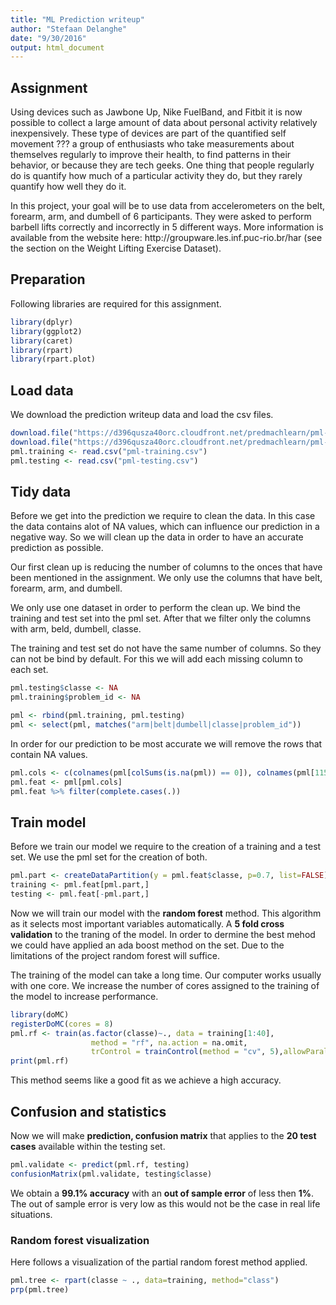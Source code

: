 ```yaml
---
title: "ML Prediction writeup"
author: "Stefaan Delanghe"
date: "9/30/2016"
output: html_document
---
```


## Assignment

Using devices such as Jawbone Up, Nike FuelBand, and Fitbit it is now possible to collect a large amount of data about personal activity relatively inexpensively. These type of devices are part of the quantified self movement ??? a group of enthusiasts who take measurements about themselves regularly to improve their health, to find patterns in their behavior, or because they are tech geeks. One thing that people regularly do is quantify how much of a particular activity they do, but they rarely quantify how well they do it. 

In this project, your goal will be to use data from accelerometers on the belt, forearm, arm, and dumbell of 6 participants. They were asked to perform barbell lifts correctly and incorrectly in 5 different ways. More information is available from the website here: http://groupware.les.inf.puc-rio.br/har (see the section on the Weight Lifting Exercise Dataset).


## Preparation
Following libraries are required for this assignment.

```r
library(dplyr)
library(ggplot2)
library(caret)
library(rpart)
library(rpart.plot)
```

## Load data
We download the prediction writeup data and load the csv files.
```r
download.file("https://d396qusza40orc.cloudfront.net/predmachlearn/pml-training.csv", destfile = "pml-training.csv")
download.file("https://d396qusza40orc.cloudfront.net/predmachlearn/pml-testing.csv", destfile = "pml-testing.csv")
pml.training <- read.csv("pml-training.csv")
pml.testing <- read.csv("pml-testing.csv")
```

## Tidy data
Before we get into the prediction we require to clean the data. In this case the data contains alot of NA values, which can influence our prediction in a negative way. So we will clean up the data in order to have an accurate prediction as possible.

Our first clean up is reducing the number of columns to the onces that have been mentioned in the assignment. 
We only use the columns that have belt, forearm, arm, and dumbell.

We only use one dataset in order to perform the clean up. We bind the training and test set into the pml set. After that we filter only the columns with arm, beld, dumbell, classe.

The training and test set do not have the same number of columns. So they can not be bind by default. For this we will add each missing column to each set.
```r
pml.testing$classe <- NA
pml.training$problem_id <- NA

pml <- rbind(pml.training, pml.testing)
pml <- select(pml, matches("arm|belt|dumbell|classe|problem_id"))
```

In order for our prediction to be most accurate we will remove the rows that contain NA values.

```r
pml.cols <- c(colnames(pml[colSums(is.na(pml)) == 0]), colnames(pml[115:116]))
pml.feat <- pml[pml.cols]
pml.feat %>% filter(complete.cases(.))
```

## Train model
Before we train our model we require to the creation of a training and a test set. We use the pml set for the creation of both.
```r
pml.part <- createDataPartition(y = pml.feat$classe, p=0.7, list=FALSE)
training <- pml.feat[pml.part,] 
testing <- pml.feat[-pml.part,]
```

Now we will train our model with the **random forest** method. This algorithm as it selects most important variables automatically. A **5 fold cross validation** to the traning of the model. In order to dermine the best mehod we could have applied an ada boost method on the set. Due to the limitations of the project random forest will suffice.

The training of the model can take a long time. Our computer works usually with one core. We increase the number of cores
assigned to the training of the model to increase performance.

```r
library(doMC)
registerDoMC(cores = 8)
pml.rf <- train(as.factor(classe)~., data = training[1:40],  
                  method = "rf", na.action = na.omit, 
                  trControl = trainControl(method = "cv", 5),allowParallel = TRUE)
print(pml.rf)
```

This method seems like a good fit as we achieve a high accuracy.

## Confusion and statistics

Now we will make **prediction, confusion matrix** that applies to the **20 test cases** available within the testing set.  

```r
pml.validate <- predict(pml.rf, testing)
confusionMatrix(pml.validate, testing$classe)
```

We obtain a **99.1% accuracy** with an **out of sample error** of less then **1%**. The out of sample error is very low as this would not be the case in real life situations.

### Random forest visualization
Here follows a visualization of the partial random forest method applied.
```r
pml.tree <- rpart(classe ~ ., data=training, method="class")
prp(pml.tree)
```



